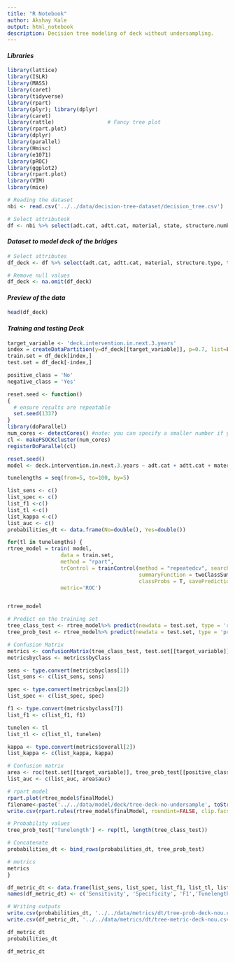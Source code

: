 ```yaml
---
title: "R Notebook"
author: Akshay Kale
output: html_notebook
description: Decision tree modeling of deck without undersampling.
---
```


#### *Libraries*
```r
library(lattice)
library(ISLR)
library(MASS)
library(caret)
library(tidyverse)
library(rpart)
library(plyr); library(dplyr)
library(caret)
library(rattle)                 # Fancy tree plot
library(rpart.plot) 
library(dplyr)
library(parallel)
library(Hmisc)
library(e1071)
library(pROC)
library(ggplot2)
library(rpart.plot)
library(VIM)
library(mice)

# Reading the dataset
nbi <- read.csv('../../data/decision-tree-dataset/decision_tree.csv')

# Select attributesk
df <- nbi %>% select(adt.cat, adtt.cat, material, state, structure.number, structure.type, type.of.wearing.surface, current.deck, current.substructure, current.superstructure, total.deck.intervention, total.sub.intervention, total.super.intervention, deck.intervention.in.next.3.years, sub.intervention.in.next.3.years, super.intervention.in.next.3.years, precipitation, snowfall, freezethaw, score)

```

#### *Dataset to model deck of the bridges*
```r
# Select attributes
df_deck <- df %>% select(adt.cat, adtt.cat, material, structure.type, type.of.wearing.surface, current.deck, current.substructure, current.superstructure, total.deck.intervention, total.sub.intervention, total.super.intervention,  precipitation, snowfall, freezethaw, score, deck.intervention.in.next.3.years)

# Remove null values
df_deck <- na.omit(df_deck)
```

#### *Preview of the data*
```r
head(df_deck)
```

#### *Training and testing Deck*
```r
target_variable <- 'deck.intervention.in.next.3.years'
index = createDataPartition(y=df_deck[[target_variable]], p=0.7, list=FALSE)
train.set = df_deck[index,]
test.set = df_deck[-index,]

positive_class = 'No'
negative_class = 'Yes' 

reset.seed <- function()
{
  # ensure results are repeatable
  set.seed(1337)
}
library(doParallel)
num_cores <- detectCores() #note: you can specify a smaller number if you want
cl <- makePSOCKcluster(num_cores)
registerDoParallel(cl)

reset.seed()
model <- deck.intervention.in.next.3.years ~ adt.cat + adtt.cat + material + structure.type + type.of.wearing.surface + current.deck + current.substructure + current.superstructure + total.deck.intervention + total.sub.intervention + total.super.intervention +  precipitation + snowfall + freezethaw + score

tunelengths = seq(from=5, to=100, by=5)

list_sens <- c()
list_spec <- c()
list_f1 <-c()
list_tl <-c()
list_kappa <-c()
list_auc <- c()
probabilities_dt <- data.frame(No=double(), Yes=double())

for(tl in tunelengths) {
rtree_model = train( model,
                 data = train.set,
                 method = "rpart",
                 trControl = trainControl(method = "repeatedcv", search = 'random', repeats = 5,
                                          summaryFunction = twoClassSummary,
                                          classProbs = T, savePredictions = T),  tuneLength = tl,
                 metric='ROC')


rtree_model

# Predict on the training set
tree_class_test <- rtree_model%>% predict(newdata = test.set, type = 'raw')
tree_prob_test <- rtree_model%>% predict(newdata = test.set, type = 'prob')

# Confusion Matrix
metrics <- confusionMatrix(tree_class_test, test.set[[target_variable]])
metricsbyclass <- metrics$byClass

sens <- type.convert(metricsbyclass[1])
list_sens <- c(list_sens, sens)

spec <- type.convert(metricsbyclass[2])
list_spec <- c(list_spec, spec)

f1 <- type.convert(metricsbyclass[7])
list_f1 <- c(list_f1, f1)

tunelen <- tl
list_tl <- c(list_tl, tunelen)

kappa <- type.convert(metrics$overall[2])
list_kappa <- c(list_kappa, kappa)

# Confusion matrix
area <- roc(test.set[[target_variable]], tree_prob_test[[positive_class]], plot = TRUE, print.auc = TRUE, legacy.axes = TRUE)
list_auc <- c(list_auc, area$auc)

# rpart model
rpart.plot(rtree_model$finalModel)
filename<-paste('../../data/model/deck/tree-deck-no-undersample', toString(tl), '.csv', collapse = '')
write.csv(rpart.rules(rtree_model$finalModel, roundint=FALSE, clip.facs=TRUE), filename)

# Probability values
tree_prob_test['Tunelength'] <- rep(tl, length(tree_class_test))

# Concatenate
probabilities_dt <- bind_rows(probabilities_dt, tree_prob_test)

# metrics
metrics
}

df_metric_dt <- data.frame(list_sens, list_spec, list_f1, list_tl, list_kappa, list_auc)
names(df_metric_dt) <- c('Sensitivity', 'Specificity', 'F1','Tunelength', 'Kappa', 'AUC')

# Writing outputs
write.csv(probabilities_dt, '../../data/metrics/dt/tree-prob-deck-nou.csv')
write.csv(df_metric_dt, '../../data/metrics/dt/tree-metric-deck-nou.csv')

df_metric_dt
probabilities_dt

```

```r
df_metric_dt
```

